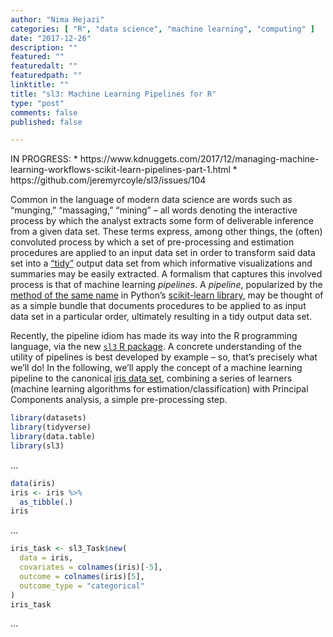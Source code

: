 ```yaml
---
author: "Nima Hejazi"
categories: [ "R", "data science", "machine learning", "computing" ]
date: "2017-12-26"
description: ""
featured: ""
featuredalt: ""
featuredpath: ""
linktitle: ""
title: "sl3: Machine Learning Pipelines for R"
type: "post"
comments: false
published: false

---
```


IN PROGRESS:
* https://www.kdnuggets.com/2017/12/managing-machine-learning-workflows-scikit-learn-pipelines-part-1.html
* https://github.com/jeremyrcoyle/sl3/issues/104

Common in the language of modern data science are words such as "munging,"
"massaging," "mining" -- all words denoting the interactive process by which the
analyst extracts some form of deliverable inference from a given data set. These
terms express, among other things, the (often) convoluted process by which a set
of pre-processing and estimation procedures are applied to an input data set in
order to transform said data set into a
["tidy"](http://vita.had.co.nz/papers/tidy-data.html) output data set from which
informative visualizations and summaries may be easily extracted. A formalism
that captures this involved process is that of machine learning _pipelines_. A
_pipeline_, popularized by the [method of the same
name](http://scikit-learn.org/stable/modules/generated/sklearn.pipeline.Pipeline.html)
in Python's [scikit-learn library](http://scikit-learn.org/stable/index.html),
may be thought of as a simple bundle that documents procedures to be applied to
as input data set in a particular order, ultimately resulting in a tidy output
data set.

Recently, the pipeline idiom has made its way into the R programming language,
via the new [`sl3` R package](https://github.com/jeremyrcoyle/sl3). A concrete
understanding of the utility of pipelines is best developed by example -- so,
that's precisely what we'll do! In the following, we'll apply the concept of a
machine learning pipeline to the canonical [iris data set](), combining a series
of learners (machine learning algorithms for estimation/classification) with
Principal Components analysis, a simple pre-processing step.

```r
library(datasets)
library(tidyverse)
library(data.table)
library(sl3)
```

...

```r
data(iris)
iris <- iris %>%
  as_tibble(.)
iris
```

...

```r
iris_task <- sl3_Task$new(
  data = iris,
  covariates = colnames(iris)[-5],
  outcome = colnames(iris)[5],
  outcome_type = "categorical"
)
iris_task
```

...

```r
```

